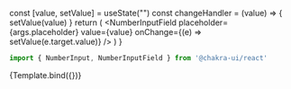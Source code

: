 
<Meta title="Molecules/Inputs" component={NumberInput} />

  const [value, setValue] = useState("")
  const changeHandler = (value) => {
    setValue(value)
  }
  return (
    <NumberInput size={args.size} disabled={args.disabled} isInvalid={args.isInvalid}>
      <NumberInputField
        placeholder={args.placeholder}
        value={value}
        onChange={(e) => setValue(e.target.value)}
      />
    </NumberInput>
  )
}


```ts
import { NumberInput, NumberInputField } from '@chakra-ui/react'
```

<Canvas>
  <Story
    name="NumberInput"
    argTypes={argTypes}
    args={{
      placeholder: "100",
      size: "base",
    }}
  >
    {Template.bind({})}
  </Story>
</Canvas>
